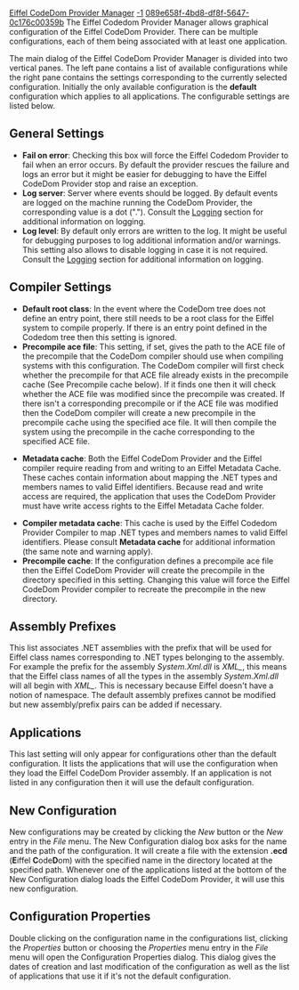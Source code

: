 [[Property:title|Eiffel CodeDom Provider Manager]]
[[Property:weight|-1]]
[[Property:uuid|089e658f-4bd8-df8f-5647-0c176c00359b]]
The Eiffel Codedom Provider Manager allows graphical configuration of the Eiffel CodeDom Provider. There can be multiple configurations, each of them being associated with at least one application. 

{{note|The Eiffel for ASP.NET installation program will add a shortcut in the start menu to the Eiffel CodeDom Provider Manager. }}

The main dialog of the Eiffel CodeDom Provider Manager is divided into two vertical panes. The left pane contains a list of available configurations while the right pane contains the settings corresponding to the currently selected configuration. Initially the only available configuration is the '''default''' configuration which applies to all applications. The configurable settings are listed below. 
==General Settings==
*  '''Fail on error''': Checking this box will force the Eiffel Codedom Provider to fail when an error occurs. By default the provider rescues the failure and logs an error but it might be easier for debugging to have the Eiffel CodeDom Provider stop and raise an exception. 
*  '''Log server''': Server where events should be logged. By default events are logged on the machine running the CodeDom Provider, the corresponding value is a dot ("."). Consult the [[Logging|Logging]]  section for additional information on logging. 
*  '''Log level''': By default only errors are written to the log. It might be useful for debugging purposes to log additional information and/or warnings. This setting also allows to disable logging in case it is not required. Consult the [[Logging|Logging]]  section for additional information on logging. 

==Compiler Settings==
*  '''Default root class''': In the event where the CodeDom tree does not define an entry point, there still needs to be a root class for the Eiffel system to compile properly. If there is an entry point defined in the Codedom tree then this setting is ignored. 
*  '''Precompile ace file''': This setting, if set, gives the path to the ACE file of the precompile that the CodeDom compiler should use when compiling systems with this configuration. The CodeDom compiler will first check whether the precompile for that ACE file already exists in the precompile cache (See Precompile cache below). If it finds one then it will check whether the ACE file was modified since the precompile was created. If there isn't a corresponding precompile or if the ACE file was modified then the CodeDom compiler will create a new precompile in the precompile cache using the specified ace file. It will then compile the system using the precompile in the cache corresponding to the specified ACE file. 

{{note|If for any reason the precompilation fails then the CodeDom compiler will still compile the system but without using any precompile. }}

*  '''Metadata cache''': Both the Eiffel CodeDom Provider and the Eiffel compiler require reading from and writing to an Eiffel Metadata Cache. These caches contain information about mapping the .NET types and members names to valid Eiffel identifiers. Because read and write access are required, the application that uses the CodeDom Provider must have write access rights to the Eiffel Metadata Cache folder. 
{{note|The Eiffel for ASP.NET installation program will grant write access rights to the Eiffel Metadata Cache folder to the ASPNET user and IIS_WPG group if they exist. ASPNET is the default user account used by the ASP.NET process (aspnet_wp.exe) under Windows XP while IIS_WPG is the default user account used by the ASP.NET process (w3wp.exe) under Windows 2003 Server. }}

{{warning|Changing the Eiffel Metadata Cache folder path will force the Eiffel CodeDom Provider to regenerate the cache content during the next code generation or compilation. This process can take a long time and in particular can take more time than the default timeout for an ASP.NET page. If the Eiffel CodeDom Provider is used together with ASP.NET and if the Eiffel Metadata Cache path has been modified, it is recommended to change the default timeout for the first ASP.NET page containing Eiffel code to be loaded (this can be done by setting the ''HttpServerUtility.ScriptTimeout'' property). }}

*  '''Compiler metadata cache''': This cache is used by the Eiffel Codedom Provider Compiler to map .NET types and members names to valid Eiffel identifiers. Please consult '''Metadata cache''' for additional information (the same note and warning apply). 
*  '''Precompile cache''': If the configuration defines a precompile ace file then the Eiffel CodeDom Provider will create the precompile in the directory specified in this setting. Changing this value will force the Eiffel CodeDom Provider compiler to recreate the precompile in the new directory. 

==Assembly Prefixes==
This list associates .NET assemblies with the prefix that will be used for Eiffel class names corresponding to .NET types belonging to the assembly. For example the prefix for the assembly ''System.Xml.dll'' is ''XML_'', this means that the Eiffel class names of all the types in the assembly ''System.Xml.dll'' will all begin with ''XML_''. This is necessary because Eiffel doesn't have a notion of namespace. The default assembly prefixes cannot be modified but new assembly/prefix pairs can be added if necessary. 
==Applications==
This last setting will only appear for configurations other than the default configuration. It lists the applications that will use the configuration when they load the Eiffel CodeDom Provider assembly. If an application is not listed in any configuration then it will use the default configuration. 

{{note|For a change in an existing configuration to take effect, the process that uses the modified configuration must be restarted. }}

==New Configuration==
New configurations may be created by clicking the ''New'' button or the ''New'' entry in the ''File'' menu. The New Configuration dialog box asks for the name and the path of the configuration. It will create a file with the extension '''.ecd''' ('''E'''iffel '''C'''ode'''D'''om) with the specified name in the directory located at the specified path. Whenever one of the applications listed at the bottom of the New Configuration dialog loads the Eiffel CodeDom Provider, it will use this new configuration. 
==Configuration Properties==
Double clicking on the configuration name in the configurations list, clicking the ''Properties'' button or choosing the ''Properties'' menu entry in the ''File'' menu will open the Configuration Properties dialog. This dialog gives the dates of creation and last modification of the configuration as well as the list of applications that use it if it's not the default configuration. 


{{seealso|[[Configuration|Configuration]], [[Logging|Logging]]  }}





